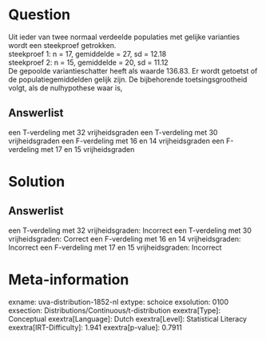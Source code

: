 Question
========

Uit ieder van twee normaal verdeelde populaties met gelijke varianties
wordt een steekproef getrokken.\
steekproef 1: n = 17, gemiddelde = 27, sd = 12.18\
steekproef 2: n = 15, gemiddelde = 20, sd = 11.12\
De gepoolde variantieschatter heeft als waarde 136.83. Er wordt getoetst
of de populatiegemiddelden gelijk zijn. De bijbehorende
toetsingsgrootheid volgt, als de nulhypothese waar is,

Answerlist
----------

een T-verdeling met 32 vrijheidsgraden
een T-verdeling met 30 vrijheidsgraden
een F-verdeling met 16 en 14 vrijheidsgraden
een F-verdeling met 17 en 15 vrijheidsgraden

Solution
========

Answerlist
----------

een T-verdeling met 32 vrijheidsgraden: Incorrect
een T-verdeling met 30 vrijheidsgraden: Correct
een F-verdeling met 16 en 14 vrijheidsgraden: Incorrect
een F-verdeling met 17 en 15 vrijheidsgraden: Incorrect

Meta-information
================
exname: uva-distribution-1852-nl
extype: schoice
exsolution: 0100
exsection: Distributions/Continuous/t-distribution
exextra[Type]: Conceptual
exextra[Language]: Dutch
exextra[Level]: Statistical Literacy
exextra[IRT-Difficulty]: 1.941
exextra[p-value]: 0.7911
